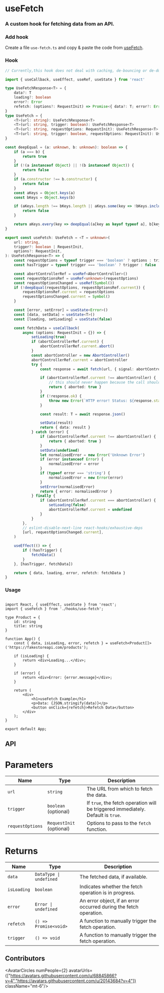 
# useFetch

<h3 className="mt-4 text-xl font-normal text-gray-400">A custom hook for fetching data from an API.</h3>

### Add hook

Create a file `use-fetch.ts` and copy & paste the code from [useFetch](/hooks/use-fetch#hook).


### Hook

```ts copy
// Currently,this hook does not deal with caching, de-bouncing or de-duping

import { useCallback, useEffect, useRef, useState } from 'react'

type UseFetchResponse<T> = {
    data?: T
    loading?: boolean
    error?: Error
    refetch: (options?: RequestInit) => Promise<{ data?: T; error?: Error; aborted?: boolean }>
}
type UseFetch = {
    <T>(url: string): UseFetchResponse<T>
    <T>(url: string, trigger: boolean): UseFetchResponse<T>
    <T>(url: string, requestOptions: RequestInit): UseFetchResponse<T>
    <T>(url: string, trigger: boolean, requestOptions: RequestInit): UseFetchResponse<T>
}

const deepEqual = (a: unknown, b: unknown): boolean => {
    if (a === b) {
        return true
    }
    if (!(a instanceof Object) || !(b instanceof Object)) {
        return false
    }
    if (a.constructor !== b.constructor) {
        return false
    }
    const aKeys = Object.keys(a)
    const bKeys = Object.keys(b)

    if (aKeys.length !== bKeys.length || aKeys.some(key => !bKeys.includes(key))) {
        return false
    }

    return aKeys.every(key => deepEqual(a[key as keyof typeof a], b[key as keyof typeof b]))
}

export const useFetch: UseFetch = <T = unknown>(
    url: string,
    trigger?: boolean | RequestInit,
    options?: RequestInit,
): UseFetchResponse<T> => {
    const requestOptions = typeof trigger === 'boolean' ? options : trigger || {}
    const hasTrigger = typeof trigger === 'boolean' ? trigger : false

    const abortControllerRef = useRef<AbortController>()
    const requestOptionsRef = useRef<unknown>(requestOptions)
    const requestOptionsChanged = useRef(Symbol())
    if (!deepEqual(requestOptions, requestOptionsRef.current)) {
        requestOptionsRef.current = requestOptions
        requestOptionsChanged.current = Symbol()
    }

    const [error, setError] = useState<Error>()
    const [data, setData] = useState<T>()
    const [loading, setLoading] = useState(false)

    const fetchData = useCallback(
        async (options: RequestInit = {}) => {
            setLoading(true)
            if (abortControllerRef.current) {
                abortControllerRef.current.abort()
            }
            const abortController = new AbortController()
            abortControllerRef.current = abortController
            try {
                const response = await fetch(url, { signal: abortController.signal, ...requestOptions, ...options })

                if (abortControllerRef.current !== abortController) {
                    // this should never happen because the call should have been aborted and fallen into the error handler
                    return { aborted: true }
                }
                if (!response.ok) {
                    throw new Error(`HTTP error! Status: ${response.status}`)
                }

                const result: T = await response.json()

                setData(result)
                return { data: result }
            } catch (error) {
                if (abortControllerRef.current !== abortController) {
                    return { aborted: true }
                }
                setData(undefined)
                let normalisedError = new Error('Unknown Error')
                if (error instanceof Error) {
                    normalisedError = error
                }
                if (typeof error === 'string') {
                    normalisedError = new Error(error)
                }
                setError(normalisedError)
                return { error: normalisedError }
            } finally {
                if (abortControllerRef.current === abortController) {
                    setLoading(false)
                    abortControllerRef.current = undefined
                }
            }
        },
        // eslint-disable-next-line react-hooks/exhaustive-deps
        [url, requestOptionsChanged.current],
    )

    useEffect(() => {
        if (!hasTrigger) {
            fetchData()
        }
    }, [hasTrigger, fetchData])

    return { data, loading, error, refetch: fetchData }
}


```

### Usage

```tsx {3,11}

import React, { useEffect, useState } from 'react';
import { useFetch } from './hooks/use-fetch';

type Product = {
    id: string
    title: string
}

function App() {
    const { data, isLoading, error, refetch } = useFetch<Product[]>('https://fakestoreapi.com/products');

    if (isLoading) {
        return <div>Loading...</div>;
    }

    if (error) {
        return <div>Error: {error.message}</div>;
    }

    return (
        <div>
            <h1>useFetch Example</h1>
            <p>Data: {JSON.stringify(data)}</p>
            <button onClick={refetch}>Refetch Data</button>
        </div>
    );
}

export default App;

```


## API

 <h1 className='text-xl font-medium mt-6'>Parameters</h1>

| Name | Type | Description |
| ---- | ---- | ----------- |
| `url` | `string` | The URL from which to fetch the data. |
| `trigger` | `boolean` (optional) | If `true`, the fetch operation will be triggered immediately. Default is `true`. |
| `requestOptions` | `RequestInit` (optional) | Options to pass to the `fetch` function. |

 <h1 className='text-xl font-medium mt-6'>Returns</h1>

| Name | Type | Description |
| ---- | ---- | ----------- |
| `data` | `DataType \| undefined` | The fetched data, if available. |
| `isLoading` | `boolean` | Indicates whether the fetch operation is in progress. |
| `error` | `Error \| undefined` | An error object, if an error occurred during the fetch operation. |
| `refetch` | `() => Promise<void>` | A function to manually trigger the fetch operation. |
| `trigger` | `() => void` | A function to manually trigger the fetch operation. |

## Contributors

<AvatarCircles numPeople={2} avatarUrls={["https://avatars.githubusercontent.com/u/68845866?v=4","https://avatars.githubusercontent.com/u/20143684?v=4"]}  className="mt-6"/>